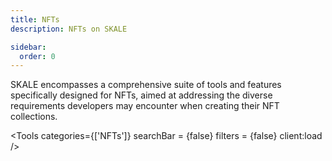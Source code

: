 ```yaml
---
title: NFTs
description: NFTs on SKALE

sidebar:
  order: 0
---
```



SKALE encompasses a comprehensive suite of tools and features specifically designed for NFTs, aimed at addressing the diverse requirements developers may encounter when creating their NFT collections.

<Tools 
	categories={['NFTs']} 
	searchBar = {false}
	filters = {false}
	client:load 
/>
